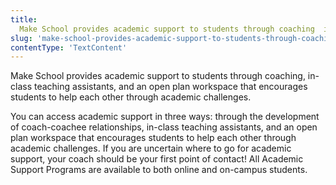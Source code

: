 ```yaml
---
title:
  Make School provides academic support to students through coaching  in class teaching assistants
slug: 'make-school-provides-academic-support-to-students-through-coaching-in-class-teaching-assistants'
contentType: 'TextContent'
---
```


Make School provides academic support to students through coaching, in-class teaching assistants,
and an open plan workspace that encourages students to help each other through academic challenges.

You can access academic support in three ways: through the development of coach-coachee
relationships, in-class teaching assistants, and an open plan workspace that encourages students to
help each other through academic challenges. If you are uncertain where to go for academic support,
your coach should be your first point of contact! All Academic Support Programs are available to
both online and on-campus students.
